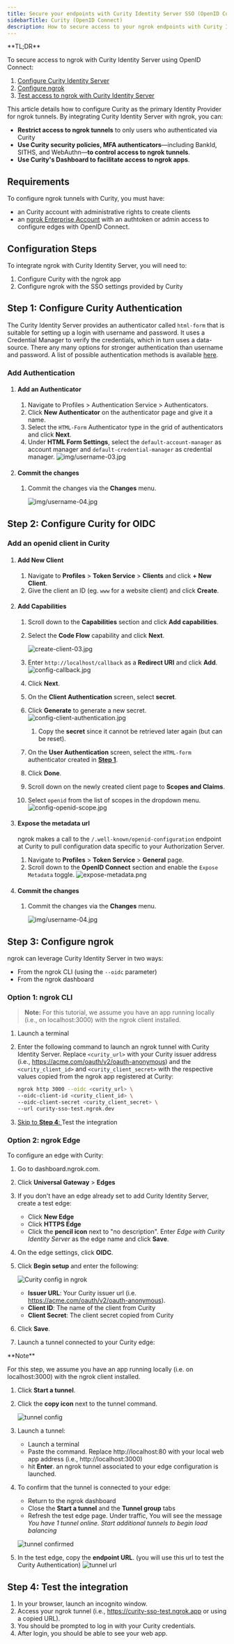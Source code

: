 ```yaml
---
title: Secure your endpoints with Curity Identity Server SSO (OpenID Connect)
sidebarTitle: Curity (OpenID Connect)
description: How to secure access to your ngrok endpoints with Curity Identity Server SSO (OpenID Connect)
---
```


<Disclaimer />
<Tip>
**TL;DR**

To secure access to ngrok with Curity Identity Server using OpenID Connect:

1. [Configure Curity Identity Server](#configure-Curity-auth)
1. [Configure ngrok](#configure-ngrok)
1. [Test access to ngrok with Curity Identity Server](#test-sso)
</Tip>

This article details how to configure Curity as the primary Identity Provider for ngrok tunnels.
By integrating Curity Identity Server with ngrok, you can:

- **Restrict access to ngrok tunnels** to only users who authenticated via Curity
- **Use Curity security policies, MFA authenticators**—including BankId, SITHS, and WebAuthn—**to control access to ngrok tunnels**.
- **Use Curity's Dashboard to facilitate access to ngrok apps**.

## Requirements

To configure ngrok tunnels with Curity, you must have:

- an Curity account with administrative rights to create clients
- an [ngrok Enterprise Account](https://ngrok.com/pricing) with an authtoken or admin access to configure edges with OpenID Connect.

## Configuration Steps

To integrate ngrok with Curity Identity Server, you will need to:

1. Configure Curity with the ngrok app
1. Configure ngrok with the SSO settings provided by Curity

## **Step 1**: Configure Curity Authentication 

The Curity Identity Server provides an authenticator called `html-form` that is suitable for setting up a login with username and password. It uses a Credential Manager to verify the credentials, which in turn uses a data-source. There any many options for stronger authentication than username and password. A list of possible authentication methods is available [here](https://curity.io/product/authentication-service/ways-to-authenticate/).

### Add Authentication

1. #### Add an Authenticator
   1. Navigate to Profiles > Authentication Service > Authenticators.
   1. Click **New Authenticator** on the authenticator page and give it a name.
   1. Select the `HTML-Form` Authenticator type in the grid of authenticators and click **Next**.
   1. Under **HTML Form Settings**, select the `default-account-manager` as account manager and `default-credential-manager` as credential manager.
      ![img/username-03.jpg](../img/curity/img/username-03.jpg)

2. #### Commit the changes
   1. Commit the changes via the **Changes** menu.

      ![img/username-04.jpg](../img/curity/img/username-04.jpg)

## **Step 2**: Configure Curity for OIDC 

### Add an openid client in Curity

1. #### Add New Client
   1. Navigate to **Profiles** > **Token Service** > **Clients** and click **+ New Client**.
   1. Give the client an ID (eg. `www` for a website client) and click **Create**.

2. #### Add Capabilities
   1. Scroll down to the **Capabilities** section and click **Add capabilities**.
   1. Select the **Code Flow** capability and click **Next**.

      ![create-client-03.jpg](../img/curity/img/create-client-03.jpg)

   1. Enter `http://localhost/callback` as a **Redirect URI** and click **Add**.
      ![config-callback.jpg](../img/curity/img/config-callback.jpg)
   1. Click **Next**.
   1. On the **Client Authentication** screen, select **secret**.
   1. Click **Generate** to generate a new secret.
      ![config-client-authentication.jpg](../img/curity/img/config-client-authentication.jpg)
      1. Copy the **secret** since it cannot be retrieved later again (but can be reset).
   1. On the **User Authentication** screen, select the `HTML-form` authenticator created in **[Step 1](#configure-Curity-auth)**.
   1. Click **Done**.
   1. Scroll down on the newly created client page to **Scopes and Claims**.
   1. Select `openid` from the list of scopes in the dropdown menu.
      ![config-openid-scope.jpg](../img/curity/img/config-openid-scope.jpg)

3. #### Expose the metadata url

   ngrok makes a call to the `/.well-known/openid-configuration` endpoint at Curity to pull configuration data specific to your Authorization Server.
   1. Navigate to **Profiles** > **Token Service** > **General** page.
   1. Scroll down to the **OpenID Connect** section and enable the `Expose Metadata` toggle.
      ![expose-metadata.png](../img/curity/img/expose-metadata.png)

4. #### Commit the changes
   1. Commit the changes via the **Changes** menu.

      ![img/username-04.jpg](../img/curity/img/username-04.jpg)

## **Step 3**: Configure ngrok 

ngrok can leverage Curity Identity Server in two ways:

- From the ngrok CLI (using the `--oidc` parameter)
- From the ngrok dashboard

### **Option 1**: ngrok CLI

> **Note:** For this tutorial, we assume you have an app running locally (i.e., on localhost:3000) with the ngrok client installed.

1. Launch a terminal
1. Enter the following command to launch an ngrok tunnel with Curity Identity Server. Replace `<curity_url>` with your Curity issuer address (i.e., https://acme.com/oauth/v2/oauth-anonymous) and the `<curity_client_id>` and `<curity_client_secret>` with the respective values copied from the ngrok app registered at Curity:

   ```bash
   ngrok http 3000 --oidc <curity_url> \
   --oidc-client-id <curity_client_id> \
   --oidc-client-secret <curity_client_secret> \
   --url curity-sso-test.ngrok.dev
   ```

1. [Skip to **Step 4**: ](#test-sso) Test the integration

### **Option 2**: ngrok Edge

To configure an edge with Curity:

1. Go to dashboard.ngrok.com.
1. Click **Universal Gateway** > **Edges**
1. If you don't have an edge already set to add Curity Identity Server, create a test edge:
   - Click **New Edge**
   - Click **HTTPS Edge**
   - Click the **pencil icon** next to "no description". Enter _Edge with Curity Identity Server_ as the edge name and click **Save**.
1. On the edge settings, click **OIDC**.
1. Click **Begin setup** and enter the following:

   ![Curity config in ngrok](../img/curity/img/curity-1.png)
   - **Issuer URL**: Your Curity issuer url (i.e. https://acme.com/oauth/v2/oauth-anonymous).
   - **Client ID**: The name of the client from Curity
   - **Client Secret**: The client secret copied from Curity

1. Click **Save**.

1. Launch a tunnel connected to your Curity edge:
<Tip>
**Note**


For this step, we assume you have an app running locally (i.e. on localhost:3000) with the ngrok client installed.
</Tip>

1.  Click **Start a tunnel**.
1.  Click the **copy icon** next to the tunnel command.

    ![tunnel config](../img/curity/img/curity-2.png)

1.  Launch a tunnel:
    - Launch a terminal
    - Paste the command. Replace http://localhost:80 with your local web app address (i.e., http://localhost:3000)
    - hit **Enter**. an ngrok tunnel associated to your edge configuration is launched.
1.  To confirm that the tunnel is connected to your edge:
    - Return to the ngrok dashboard
    - Close the **Start a tunnel** and the **Tunnel group** tabs
    - Refresh the test edge page. Under traffic, You will see the message _You have 1 tunnel online. Start additional tunnels to begin load balancing_

    ![tunnel confirmed](../img/curity/img/curity-3.png)

1.  In the test edge, copy the **endpoint URL**. (you will use this url to test the Curity Authentication)
    ![tunnel url](../img/curity/img/curity-4.png)

## **Step 4**: Test the integration 

1. In your browser, launch an incognito window.
1. Access your ngrok tunnel (i.e., https://curity-sso-test.ngrok.app or using a copied URL).
1. You should be prompted to log in with your Curity credentials.
1. After login, you should be able to see your web app.
